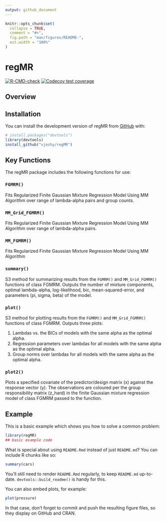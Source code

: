 ```yaml
---
output: github_document
---
```


<!-- README.md is generated from README.Rmd. Please edit that file -->

```r
knitr::opts_chunk$set(
  collapse = TRUE,
  comment = "#>",
  fig.path = "man/figures/README-",
  out.width = "100%"
)
```

# regMR

<!-- badges: start -->

[![R-CMD-check](https://github.com/vjoshy/regMR/actions/workflows/R-CMD-check.yaml/badge.svg)](https://github.com/vjoshy/regMR/actions/workflows/R-CMD-check.yaml) [![Codecov test coverage](https://codecov.io/gh/vjoshy/regMR/graph/badge.svg)](https://app.codecov.io/gh/vjoshy/regMR)

<!-- badges: end -->

## Overview

## Installation

You can install the development version of regMR from [GitHub](https://github.com/) with:

``` r
# install.packages("devtools")
library(devtools)
install_github("vjoshy/regMR")
```

## Key Functions

The regMR package includes the following functions for use:

### `FGMRM()`

Fits Regularized Finite Gaussian Mixture Regression Model Using MM Algorithm over range of lambda-alpha pairs and group counts. 

### `MM_Grid_FGMRM()`

Fits Regularized Finite Gaussian Mixture Regression Model Using MM Algorithm over range of lambda-alpha pairs.

### `MM_FGMRM()`

Fits Regularized Finite Gaussian Mixture Regression Model Using MM Algorithm

### `summary()`

S3 method for summarizing results from the `FGMRM()` and `MM_Grid_FGMRM()` functions of class FGMRM. Outputs the number of mixture components, optimal lambda-alpha, log-likelihood, bic, mean-squared-error, and parameters (pi, sigma, beta) of the model.

### `plot()`

S3 method for plotting results from the `FGMRM()` and `MM_Grid_FGMRM()` functions of class FGMRM. Outputs three plots:

1.  Lambdas vs. the BICs of models with the same alpha as the optimal alpha.
2.  Regression parameters over lambdas for all models with the same alpha as the optimal alpha.
3.  Group norms over lambdas for all models with the same alpha as the optimal alpha.

### `plot2()`

Plots a specified covariate of the predictor/design matrix (x) against the response vector (y). The observations are coloured per the group responsibility matrix (z_hard) in the finite Gaussian mixture regression model of class FGMRM passed to the function. 

## Example

This is a basic example which shows you how to solve a common problem:

```r
library(regMR)
## basic example code
```

What is special about using `README.Rmd` instead of just `README.md`? You can include R chunks like so:

```r
summary(cars)
```

You'll still need to render `README.Rmd` regularly, to keep `README.md` up-to-date. `devtools::build_readme()` is handy for this.

You can also embed plots, for example:

```r
plot(pressure)
```

In that case, don't forget to commit and push the resulting figure files, so they display on GitHub and CRAN.
